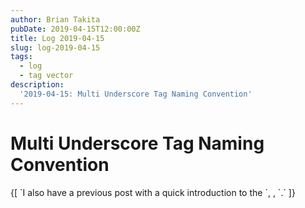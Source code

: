 ```yaml
---
author: Brian Takita
pubDate: 2019-04-15T12:00:00Z
title: Log 2019-04-15
slug: log-2019-04-15
tags:
  - log
  - tag vector
description:
  '2019-04-15: Multi Underscore Tag Naming Convention'
---
```


# Multi Underscore Tag Naming Convention
<p>
	<Rel dom={
		fragment_(
			`I wrote `,
			atb_({ href: '/posts/multi-underscore-tag-naming-convention-analysis' },
				'Multi Underscore Tag Naming Convention Analysis'),
			` which describes the Ontology & structure of the naming convention.`
		)
	}/>
</p>
<p>
	<Rel dom={
		fragment_(
			`TODO: I will latter post how & why the "Multi Underscore Tag Naming Convention" (`,
			atb_({ href: '/posts/tag-vector-0-introduction'},
				`Tag Vector: Part 0: Introduction`),
		)` can assist in creating simpler software that scales with complexity. Also, I will explain how this naming
			convention makes it easy to find abstractions in a codebase with confidence, across any number of software &
			data layers.`)
	}/>
</p>
<p>
	{[
		`I also have a previous post with a quick introduction to the `,
		<Rel dom={
			atb_({ href: '/posts/naming-conventions' },
				`Multi Underscore Tag Naming Convention`)
		}/>,
		`.`
	]}
</p>

